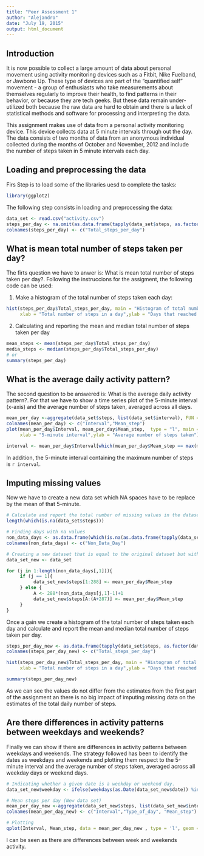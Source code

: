 ```yaml
---
title: "Peer Assessment 1"
author: "Alejandro"
date: "July 19, 2015"
output: html_document
---
```


## Introduction

It is now possible to collect a large amount of data about personal movement using activity monitoring devices such as a Fitbit, Nike Fuelband, or Jawbone Up. These type of devices are part of the "quantified self" movement - a group of enthusiasts who take measurements about themselves regularly to improve their health, to find patterns in their behavior, or because they are tech geeks. But these data remain under-utilized both because the raw data are hard to obtain and there is a lack of statistical methods and software for processing and interpreting the data.

This assignment makes use of data from a personal activity monitoring device. This device collects data at 5 minute intervals through out the day. The data consists of two months of data from an anonymous individual collected during the months of October and November, 2012 and include the number of steps taken in 5 minute intervals each day.

## Loading and preprocessing the data

Firs Step is to load some of the libraries uesd to complete the tasks:

```r
library(ggplot2)
```

The following step consists in loading and preprocessing the data:
```r
data_set <- read.csv("activity.csv")
steps_per_day <- na.omit(as.data.frame(tapply(data_set$steps, as.factor(data_set$date), sum)))
colnames(steps_per_day) <- c("Total_steps_per_day")
```

## What is mean total number of steps taken per day?

The firts question we have to anwer is: What is mean total number of steps taken per day?. Following the instruccions
for the assigment, the following code can be used:

1. Make a histogram of the total number of steps taken each day:

```r
hist(steps_per_day$Total_steps_per_day, main = "Histogram of total number of steps per day", 
     xlab = "Total number of steps in a day",ylab = "Days that reached daily steps range")
```

2. Calculating and reporting the mean and median total number of steps taken per day
```r
mean_steps <- mean(steps_per_day$Total_steps_per_day)
media_steps <- median(steps_per_day$Total_steps_per_day)
# or 
summary(steps_per_day)
```

## What is the average daily activity pattern?

The second question to be answered is: What is the average daily activity pattern?. For that we have to show 
a time series plot of the 5-minute interval (x-axis) and the average number of steps taken, averaged across all days.

```r
mean_per_day <-aggregate(data_set$steps, list(data_set$interval), FUN = mean , na.rm=TRUE)
colnames(mean_per_day) <- c("Interval","Mean_step")
plot(mean_per_day$Interval, mean_per_day$Mean_step,  type = "l", main = "Average daily activity pattern", 
     xlab = "5-minute interval",ylab = "Average number of steps taken")
```

```r
interval <- mean_per_day$Interval[which(mean_per_day$Mean_step == max(mean_per_day$Mean_step))]
```
In addition, the 5-minute interval containing the maximum number of steps is `r interval`.

## Imputing missing values

Now we have to create a new data set which NA spaces have to be replace by the mean of that 5-minute. 

```r
# Calculate and report the total number of missing values in the dataset
length(which(is.na(data_set$steps)))

# Finding days with na values
non_data_days <- as.data.frame(which(is.na(as.data.frame(tapply(data_set$steps, as.factor(data_set$date), sum)))))
colnames(non_data_days) <- c("Non_Data_Day")

# Creating a new dataset that is equal to the original dataset but with the missing data filled in.
data_set_new <- data_set

for (j in 1:length(non_data_days[,1])){
     if (j == 1){
          data_set_new$steps[1:288] <- mean_per_day$Mean_step
     } else {
          A <- 288*(non_data_days[j,1]-1)+1
          data_set_new$steps[A:(A+287)] <- mean_per_day$Mean_step
     }
}
```

Once a gain we create a histogram of the total number of steps taken each day and calculate and report the mean and median total number of steps taken per day. 

```r
steps_per_day_new <- as.data.frame(tapply(data_set$steps, as.factor(data_set$date), sum))
colnames(steps_per_day_new) <- c("Total_steps_per_day")

hist(steps_per_day_new$Total_steps_per_day, main = "Histogram of total number of steps per day (New Data Set)", 
     xlab = "Total number of steps in a day",ylab = "Days that reached daily steps range")

summary(steps_per_day_new)
```

As we can see the values do not differ from the estimates from the first part of the assignment an there is no big impact of imputing missing data on the estimates of the total daily number of steps.

## Are there differences in activity patterns between weekdays and weekends?

Finally we can show if there are differences in activity patterns between weekdays and weekends. The strategy followed has been to identify the dates as weekdays and weekends and plotting them respect to the 5-minute interval and the average number of steps taken, averaged across all weekday days or weekend days.

```r
# Indicating whether a given date is a weekday or weekend day.
data_set_new$weekday <- ifelse(weekdays(as.Date(data_set_new$date)) %in% c("Satuday", "Sunday"), "weekend", "weekday")

# Mean steps per day (New data set)
mean_per_day_new <-aggregate(data_set_new$steps, list(data_set_new$interval,data_set_new$weekday), FUN = mean)
colnames(mean_per_day_new) <- c("Interval","Type_of_day", "Mean_step")

# Plotting
qplot(Interval, Mean_step, data = mean_per_day_new , type = 'l', geom = c("line"), xlab = "Interval", ylab = "Number of steps", main = "") + facet_wrap(~ Type_of_day, ncol = 1)
```

I can be seen as there are differences between week and weekends activity.